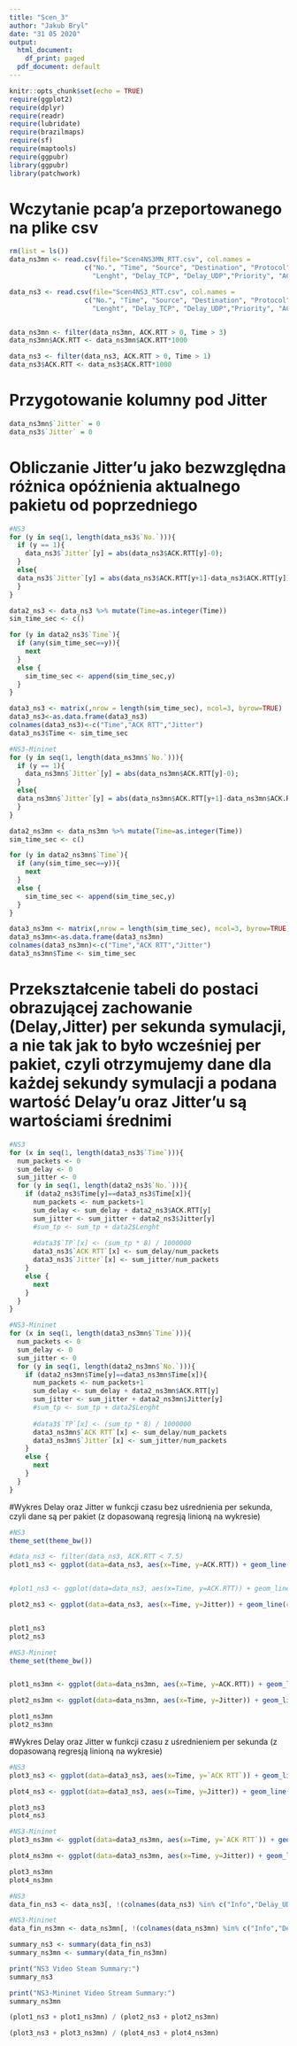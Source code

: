 ---
title: "Scen_3"
author: "Jakub Bryl"
date: "31 05 2020"
output:
  html_document:
    df_print: paged
  pdf_document: default
---

```{r setup, include=FALSE}
knitr::opts_chunk$set(echo = TRUE)
require(ggplot2)
require(dplyr)
require(readr)
require(lubridate)
require(brazilmaps)
require(sf)
require(maptools)
require(ggpubr)
library(ggpubr)
library(patchwork)
```


# Wczytanie pcap'a przeportowanego na plike csv
```{r}
rm(list = ls())
data_ns3mn <- read.csv(file="Scen4NS3MN_RTT.csv", col.names = 
                   c("No.", "Time", "Source", "Destination", "Protocol", 
                     "Lenght", "Delay_TCP", "Delay_UDP","Priority", "ACK RTT","Source Port", "Destination Port","Info"))

data_ns3 <- read.csv(file="Scen4NS3_RTT.csv", col.names = 
                   c("No.", "Time", "Source", "Destination", "Protocol", 
                     "Lenght", "Delay_TCP", "Delay_UDP","Priority", "ACK RTT","Source Port", "Destination Port","Info"))


data_ns3mn <- filter(data_ns3mn, ACK.RTT > 0, Time > 3)
data_ns3mn$ACK.RTT <- data_ns3mn$ACK.RTT*1000

data_ns3 <- filter(data_ns3, ACK.RTT > 0, Time > 1)
data_ns3$ACK.RTT <- data_ns3$ACK.RTT*1000

```


# Przygotowanie kolumny pod Jitter
```{r}

data_ns3mn$`Jitter` = 0
data_ns3$`Jitter` = 0

```


# Obliczanie Jitter'u jako bezwzględna różnica opóźnienia aktualnego pakietu od poprzedniego 
```{r}
#NS3
for (y in seq(1, length(data_ns3$`No.`))){
  if (y == 1){
    data_ns3$`Jitter`[y] = abs(data_ns3$ACK.RTT[y]-0);
  }
  else{
  data_ns3$`Jitter`[y] = abs(data_ns3$ACK.RTT[y+1]-data_ns3$ACK.RTT[y]);
  }
}

data2_ns3 <- data_ns3 %>% mutate(Time=as.integer(Time)) 
sim_time_sec <- c()

for (y in data2_ns3$`Time`){
  if (any(sim_time_sec==y)){
    next
  }
  else {
    sim_time_sec <- append(sim_time_sec,y) 
  }
}

data3_ns3 <- matrix(,nrow = length(sim_time_sec), ncol=3, byrow=TRUE)
data3_ns3<-as.data.frame(data3_ns3)
colnames(data3_ns3)<-c("Time","ACK RTT","Jitter")
data3_ns3$Time <- sim_time_sec

#NS3-Mininet
for (y in seq(1, length(data_ns3mn$`No.`))){
  if (y == 1){
    data_ns3mn$`Jitter`[y] = abs(data_ns3mn$ACK.RTT[y]-0);
  }
  else{
  data_ns3mn$`Jitter`[y] = abs(data_ns3mn$ACK.RTT[y+1]-data_ns3mn$ACK.RTT[y]);
  }
}

data2_ns3mn <- data_ns3mn %>% mutate(Time=as.integer(Time)) 
sim_time_sec <- c()

for (y in data2_ns3mn$`Time`){
  if (any(sim_time_sec==y)){
    next
  }
  else {
    sim_time_sec <- append(sim_time_sec,y) 
  }
}

data3_ns3mn <- matrix(,nrow = length(sim_time_sec), ncol=3, byrow=TRUE)
data3_ns3mn<-as.data.frame(data3_ns3mn)
colnames(data3_ns3mn)<-c("Time","ACK RTT","Jitter")
data3_ns3mn$Time <- sim_time_sec

```

# Przekształcenie tabeli do postaci obrazującej zachowanie (Delay,Jitter) per sekunda symulacji, a nie tak jak to było wcześniej per pakiet, czyli otrzymujemy dane dla każdej sekundy symulacji a podana wartość Delay'u oraz Jitter'u są wartościami średnimi
```{r}
#NS3
for (x in seq(1, length(data3_ns3$`Time`))){
  num_packets <- 0
  sum_delay <- 0
  sum_jitter <- 0
  for (y in seq(1, length(data2_ns3$`No.`))){
    if (data2_ns3$Time[y]==data3_ns3$Time[x]){
      num_packets <- num_packets+1
      sum_delay <- sum_delay + data2_ns3$ACK.RTT[y]
      sum_jitter <- sum_jitter + data2_ns3$Jitter[y]
      #sum_tp <- sum_tp + data2$Lenght
      
      #data3$`TP`[x] <- (sum_tp * 8) / 1000000
      data3_ns3$`ACK RTT`[x] <- sum_delay/num_packets
      data3_ns3$`Jitter`[x] <- sum_jitter/num_packets
    }
    else {
      next
    }
  }
}

#NS3-Mininet
for (x in seq(1, length(data3_ns3mn$`Time`))){
  num_packets <- 0
  sum_delay <- 0
  sum_jitter <- 0
  for (y in seq(1, length(data2_ns3mn$`No.`))){
    if (data2_ns3mn$Time[y]==data3_ns3mn$Time[x]){
      num_packets <- num_packets+1
      sum_delay <- sum_delay + data2_ns3mn$ACK.RTT[y]
      sum_jitter <- sum_jitter + data2_ns3mn$Jitter[y]
      #sum_tp <- sum_tp + data2$Lenght
      
      #data3$`TP`[x] <- (sum_tp * 8) / 1000000
      data3_ns3mn$`ACK RTT`[x] <- sum_delay/num_packets
      data3_ns3mn$`Jitter`[x] <- sum_jitter/num_packets
    }
    else {
      next
    }
  }
}
```

#Wykres Delay oraz Jitter w funkcji czasu bez uśrednienia per sekunda, czyli dane są per pakiet (z dopasowaną regresją linioną na wykresie)
```{r}
#NS3
theme_set(theme_bw())

#data_ns3 <- filter(data_ns3, ACK.RTT < 7.5)
plot1_ns3 <- ggplot(data=data_ns3, aes(x=Time, y=ACK.RTT)) + geom_line(color="darkseagreen")+geom_point(color="firebrick") + labs(x = "Czas [s]", y = "RTT [ms]") + theme(axis.title.x = element_text(color = "black", size = 12, vjust = 0.35), axis.title.y = element_text(color = "black", size = 12, vjust = 0.35)) + ggtitle("Wideo 1 RTT NS-3")+theme(axis.text.x = element_text(size=12),axis.text.y = element_text(size=12))


#plot1_ns3 <- ggplot(data=data_ns3, aes(x=Time, y=ACK.RTT)) + geom_line(color="darkseagreen")+geom_point(color="firebrick") + labs(x = "Czas [s]", y = "RTT [ms]") + theme(axis.title.x = element_text(color = "black", size = 12, vjust = 0.35), axis.title.y = element_text(color = "black", size = 12, vjust = 0.35)) + ggtitle("Opóźnienie NS3")

plot2_ns3 <- ggplot(data=data_ns3, aes(x=Time, y=Jitter)) + geom_line(color="darkseagreen")+geom_point(color="firebrick") + labs(x = "Czas [s]", y = "Jitter [ms]") + theme(axis.title.x = element_text(color = "black", size = 12, vjust = 0.35), axis.title.y = element_text(color = "black", size = 12, vjust = 0.35)) + ggtitle("Wideo 1 jitter NS3") + theme(axis.text.x = element_text(size=12),axis.text.y = element_text(size=12))


plot1_ns3
plot2_ns3
```

```{r}
#NS3-Mininet
theme_set(theme_bw())


plot1_ns3mn <- ggplot(data=data_ns3mn, aes(x=Time, y=ACK.RTT)) + geom_line(color="darkseagreen")+geom_point(color="firebrick") + labs(x = "Czas [s]", y = "RTT [ms]") + theme(axis.title.x = element_text(color = "black", size = 12, vjust = 0.35), axis.title.y = element_text(color = "black", size = 12, vjust = 0.35)) + ggtitle("Wideo 1 RTT NS3-MN")+theme(axis.text.x = element_text(size=12),axis.text.y = element_text(size=12))

plot2_ns3mn <- ggplot(data=data_ns3mn, aes(x=Time, y=Jitter)) + geom_line(color="darkseagreen")+geom_point(color="firebrick") + labs(x = "Czas [s]", y = "Jitter [ms]") + theme(axis.title.x = element_text(color = "black", size = 12, vjust = 0.35), axis.title.y = element_text(color = "black", size = 12, vjust = 0.35)) + ggtitle("Wideo 1 jitter NS3-MN") + theme(axis.text.x = element_text(size=12),axis.text.y = element_text(size=12))

plot1_ns3mn
plot2_ns3mn
```


#Wykres Delay oraz Jitter w funkcji czasu z uśrednieniem per sekunda (z dopasowaną regresją linioną na wykresie)
```{r}
#NS3
plot3_ns3 <- ggplot(data=data3_ns3, aes(x=Time, y=`ACK RTT`)) + geom_line(color="darkseagreen")+geom_point(color="firebrick") + labs(x = "Czas [s]", y = "RTT [ms]") + theme(axis.title.x = element_text(color = "black", size = 12, vjust = 0.35), axis.title.y = element_text(color = "black", size = 12, vjust = 0.35)) + ggtitle("Uśrednione opóźnienie wideo 1 NS3") + theme(plot.title = element_text(size = 8, face = "bold"),axis.text.x = element_text(size=12),axis.text.y = element_text(size=12))

plot4_ns3 <- ggplot(data=data3_ns3, aes(x=Time, y=Jitter)) + geom_line(color="darkseagreen")+geom_point(color="firebrick") + labs(x = "Czas [s]", y = "Jitter [ms]") + theme(axis.title.x = element_text(color = "black", size = 12, vjust = 0.35), axis.title.y = element_text(color = "black", size = 12, vjust = 0.35)) + ggtitle("Uśredniony jitter wideo 1 NS3") + theme(plot.title = element_text(size = 8, face = "bold"),axis.text.x = element_text(size=12),axis.text.y = element_text(size=12))

plot3_ns3
plot4_ns3

```

```{r}
#NS3-Mininet
plot3_ns3mn <- ggplot(data=data3_ns3mn, aes(x=Time, y=`ACK RTT`)) + geom_line(color="darkseagreen")+geom_point(color="firebrick") + labs(x = "Czas [s]", y = "RTT [ms]") + theme(axis.title.x = element_text(color = "black", size = 12, vjust = 0.35), axis.title.y = element_text(color = "black", size = 12, vjust = 0.35)) + ggtitle("Uśrednione opóźnienie wideo 1 NS3-MN") + theme(plot.title = element_text(size = 8, face = "bold"), axis.text.x = element_text(size=12),axis.text.y = element_text(size=12))

plot4_ns3mn <- ggplot(data=data3_ns3mn, aes(x=Time, y=Jitter)) + geom_line(color="darkseagreen")+geom_point(color="firebrick") + labs(x = "Czas [s]", y = "Jitter [ms]") + theme(axis.title.x = element_text(color = "black", size = 12, vjust = 0.35), axis.title.y = element_text(color = "black", size = 12, vjust = 0.35)) + ggtitle("Uśredniony jitter wideo 1 NS3-MN") + theme(plot.title = element_text(size = 8, face = "bold"),axis.text.x = element_text(size=12),axis.text.y = element_text(size=12))

plot3_ns3mn
plot4_ns3mn
```


```{r}

#NS3
data_fin_ns3 <- data_ns3[, !(colnames(data_ns3) %in% c("Info","Delay_UDP","Delay_TCP","Lenght","Source.Port", "Destination.Port","New.Column","Source","No.", "Priority", "Protocol", "Destination", "Time"))]

#NS3-Mininet
data_fin_ns3mn <- data_ns3mn[, !(colnames(data_ns3mn) %in% c("Info","Delay_UDP","Delay_TCP","Lenght","Source.Port", "Destination.Port","New.Column","Source","No.", "Priority", "Protocol", "Destination", "Time"))]

summary_ns3 <- summary(data_fin_ns3)
summary_ns3mn <- summary(data_fin_ns3mn)

print("NS3 Video Steam Summary:")
summary_ns3

print("NS3-Mininet Video Stream Summary:")
summary_ns3mn


```



```{r}
(plot1_ns3 + plot1_ns3mn) / (plot2_ns3 + plot2_ns3mn)
```

```{r}
(plot3_ns3 + plot3_ns3mn) / (plot4_ns3 + plot4_ns3mn)
```


